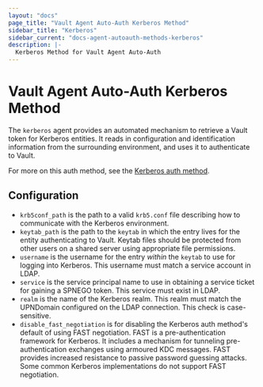 ```yaml
---
layout: "docs"
page_title: "Vault Agent Auto-Auth Kerberos Method"
sidebar_title: "Kerberos"
sidebar_current: "docs-agent-autoauth-methods-kerberos"
description: |-
  Kerberos Method for Vault Agent Auto-Auth
---
```


# Vault Agent Auto-Auth Kerberos Method

The `kerberos` agent provides an automated mechanism to retrieve
a Vault token for Kerberos entities. It reads in configuration and
identification information from the surrounding environment, and uses
it to authenticate to Vault.

For more on this auth method, see the [Kerberos auth method](/vault/docs/auth/kerberos).

## Configuration

- `krb5conf_path` is the path to a valid `krb5.conf` file describing how to
communicate with the Kerberos environment.
- `keytab_path` is the path to the `keytab` in which the entry lives for the
entity authenticating to Vault. Keytab files should be protected from other
users on a shared server using appropriate file permissions.
- `username` is the username for the entry _within_ the `keytab` to use for
logging into Kerberos. This username must match a service account in LDAP.
- `service` is the service principal name to use in obtaining a service ticket for
gaining a SPNEGO token. This service must exist in LDAP.
- `realm` is the name of the Kerberos realm. This realm must match the UPNDomain
configured on the LDAP connection. This check is case-sensitive.
- `disable_fast_negotiation` is for disabling the Kerberos auth method's default
of using FAST negotiation. FAST is a pre-authentication framework for Kerberos.
It includes a mechanism for tunneling pre-authentication exchanges using armoured
KDC messages. FAST provides increased resistance to passive password guessing attacks.
Some common Kerberos implementations do not support FAST negotiation.
